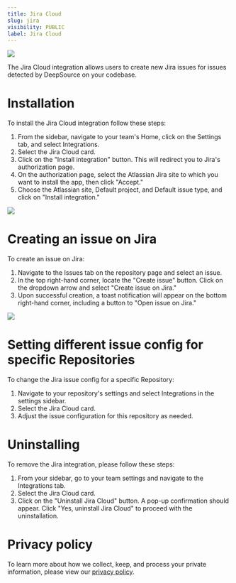 ```yaml
---
title: Jira Cloud
slug: jira
visibility: PUBLIC
label: Jira Cloud
---
```

![](https://files.readme.io/6c13376-Jira.png)

The Jira Cloud integration allows users to create new Jira issues for issues detected by DeepSource on your codebase.

# Installation

To install the Jira Cloud integration follow these steps:

1. From the sidebar, navigate to your team's Home, click on the Settings tab, and select Integrations.
2. Select the Jira Cloud card.
3. Click on the "Install integration" button. This will redirect you to Jira's authorization page.
4. On the authorization page, select the Atlassian Jira site to which you want to install the app, then click "Accept."
5. Choose the Atlassian site, Default project, and Default issue type, and click on "Install integration."

![](https://files.readme.io/52be21b-small-jira-usage.png)

# Creating an issue on Jira

To create an issue on Jira:

1. Navigate to the Issues tab on the repository page and select an issue.
2. In the top right-hand corner, locate the "Create issue" button. Click on the dropdown arrow and select "Create issue on Jira."
3. Upon successful creation, a toast notification will appear on the bottom right-hand corner, including a button to "Open issue on Jira."

![](https://files.readme.io/1339ca8-small-create-issue-on-jira.png)

# Setting different issue config for specific Repositories

To change the Jira issue config for a specific Repository:

1. Navigate to your repository's settings and select Integrations in the settings sidebar.
2. Select the Jira Cloud card.
3. Adjust the issue configuration for this repository as needed.

# Uninstalling

To remove the Jira integration, please follow these steps:

1. From your sidebar, go to your team settings and navigate to the Integrations tab.
2. Select the Jira Cloud card.
3. Click on the "Uninstall Jira Cloud" button. A pop-up confirmation should appear. Click "Yes, uninstall Jira Cloud" to proceed with the uninstallation.

# Privacy policy

To learn more about how we collect, keep, and process your private information, please view our [privacy policy](https://deepsource.com/legal/privacy/).
